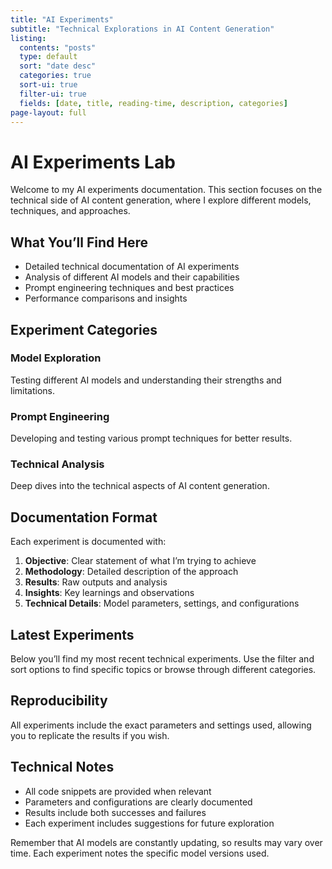 ```yaml
---
title: "AI Experiments"
subtitle: "Technical Explorations in AI Content Generation"
listing:
  contents: "posts"
  type: default
  sort: "date desc"
  categories: true
  sort-ui: true
  filter-ui: true
  fields: [date, title, reading-time, description, categories]
page-layout: full
---
```




# AI Experiments Lab

Welcome to my AI experiments documentation. This section focuses on the technical side of AI content generation, where I explore different models, techniques, and approaches.

:::{.callout-note}
## What You'll Find Here
- Detailed technical documentation of AI experiments
- Analysis of different AI models and their capabilities
- Prompt engineering techniques and best practices
- Performance comparisons and insights
:::

## Experiment Categories

:::{.grid}

:::{.g-col-12 .g-col-md-4}
### Model Exploration
Testing different AI models and understanding their strengths and limitations.
:::

:::{.g-col-12 .g-col-md-4}

### Prompt Engineering
Developing and testing various prompt techniques for better results.

:::

:::{.g-col-12 .g-col-md-4}

### Technical Analysis
Deep dives into the technical aspects of AI content generation.

:::

:::

## Documentation Format

Each experiment is documented with:

1. **Objective**: Clear statement of what I'm trying to achieve
2. **Methodology**: Detailed description of the approach
3. **Results**: Raw outputs and analysis
4. **Insights**: Key learnings and observations
5. **Technical Details**: Model parameters, settings, and configurations

## Latest Experiments

Below you'll find my most recent technical experiments. Use the filter and sort options to find specific topics or browse through different categories.

:::{.callout-tip}

## Reproducibility

All experiments include the exact parameters and settings used, allowing you to replicate the results if you wish.

:::

## Technical Notes

- All code snippets are provided when relevant
- Parameters and configurations are clearly documented
- Results include both successes and failures
- Each experiment includes suggestions for future exploration

:::{.callout-warning}

Remember that AI models are constantly updating, so results may vary over time. Each experiment notes the specific model versions used.

:::